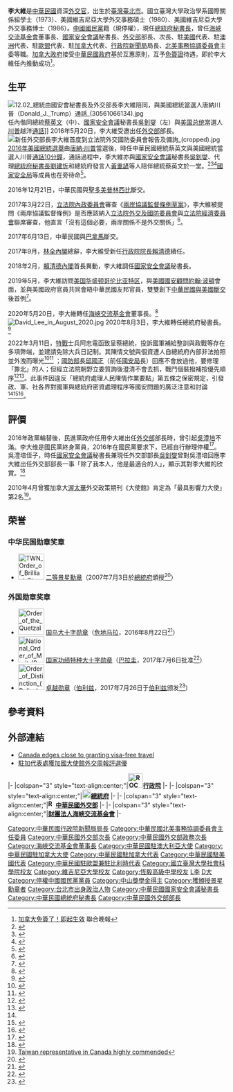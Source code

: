 {{noteTA|1=zh-tw:臺;zh-hans:台;zh-hant:台}}
{{Otheruses|李大維}}
{{Infobox_officeholder
| name          = 李大維
| image         = 總統府秘書長 李大維.jpg
| caption       = 
| office        = {{ROC}}第37任[[中華民國總統府秘書長|總統府秘書長]]
| term_start    = 2020年8月3日
| term_end      = 
| president     = [[蔡英文|蔡英文]]
| predecessor   = [[蘇嘉全|蘇嘉全]]{{small|（正任）}}<br>[[劉建忻|劉建忻]]{{small|（代理）}}
| successor     = 
| office1       = {{ROC}}第8任[[海峽交流基金會|海峽交流基金會]]董事長
| term_start1   = 2020年5月20日
| term_end1     = 2020年8月3日
| predecessor1  = [[張小月|張小月]]
| successor1    = [[許勝雄_(1943年)|許勝雄]]{{small|（代理）}}
| office2       = {{ROC}}第21任[[國家安全會議_(中華民國)|國家安全會議]][[秘書長|秘書長]]
| term_start2   = 2018年2月26日
| term_end2     = 2020年5月19日
| chairman2     = 蔡英文{{small|（總統兼任）}}
| predecessor2  = [[嚴德發|嚴德發]]
| successor2    = [[顧立雄|顧立雄]]
| office3       = {{ROC}}第22任[[中華民國外交部|外交部]]部長
| term_start3   = 2016年5月20日
| term_end3     = 2018年2月25日
| president3    = 蔡英文
| predecessor3  = [[林永樂|林永樂]]
| successor3    = [[吳釗燮|吳釗燮]]
| office4       = {{ROC}}第8任[[中華民國駐澳洲大使列表|駐澳代表]]
| term_start4   = 2015年1月1日
| term_end4     = 2016年5月19日
| president4    = [[馬英九|馬英九]]
| minister4    = [[林永樂|林永樂]]
| predecessor4  = 張小月
| successor4    = [[常以立|常以立]]
| office5       = {{ROC}}駐[[加拿大|加拿大]]代表
| term_start5   = 2007年4月10日
| term_end5     = 2012年5月20日
| president5    = [[陳水扁|陳水扁]]<br/>馬英九
| minister5     = [[黃志芳|黃志芳]]<br/>[[楊子葆|楊子葆]]（代理）<br/>[[歐鴻鍊|歐鴻鍊]]<br/>[[楊進添|楊進添]]
| office6       = {{ROC}}第9任[[中華民國駐美國大使列表|駐美代表]]
| term_start6   = 2004年7月25日
| term_end6     = 2007年4月15日
| president6    = 陳水扁
| minister6    = [[陳唐山|陳唐山]]<br>黃志芳
| predecessor6  = [[程建人|程建人]]
| successor6    = 吳釗燮
| office7       = {{ROC}}駐[[歐盟|歐盟]]兼駐[[比利時|比利時]]代表
| term_start7   = 2001年3月21日
| term_end7     = 2004年7月25日
| president7    = 陳水扁
| minister7    = [[田弘茂|田弘茂]]<br/>[[簡又新|簡又新]]<br/>陳唐山
| office8       = {{ROC}}[[中華民國外交部|外交部]]政務次長
| term_start8   = 1998年2月5日
| term_end8     = 2000年12月29日
| minister8    = [[蔣孝嚴|蔣孝嚴]]<br>[[胡志強_(1948年)|胡志強]]<br/>程建人<br/>田弘茂
| office9       = {{ROC}}第14任[[行政院新聞局|行政院新聞局]]局長
| term_start9   = 1997年5月15日
| term_end9     = 1998年2月5日
| premierroc9    = [[連戰|連戰]]<br>[[蕭萬長|蕭萬長]]
| predecessor9  = [[蘇起|蘇起]]
| successor9    = 程建人
| office10       = {{ROC}}[[行政院新聞局|行政院新聞局]]副局長
| term_start10   = 1996年9月1日
| term_end10     = 1997年5月14日
| 1blankname10   = 局長
| 1namedata10    = 蘇起
| sex           = 男
| nationality   = {{ROC}}
| birth_date    = {{Birth date and age|1949|10|15}}
| birth_place   = {{ROC|臺灣省}}[[臺北市_(省轄市)|臺北市]]<ref>{{Cite web |url=http://udn.com/news/story/9485/1590350 |title=李大維接外長？ 林永樂：「前輩」很適合 |access-date=2018-12-08 |archive-date=2016-08-26 |archive-url=https://web.archive.org/web/20160826005242/http://udn.com/news/story/9485/1590350 |dead-url=no }}</ref> 
| party         = {{kmt}}（停權）
| educate       =
* [[國立臺灣大學|國立臺灣大學]][[政治學|政治學]]系[[國際關係|國際關係]]組學士<br><span style="color: blue;">（1973年）</span>
* [[美國|美國]][[維吉尼亞大學|維吉尼亞大學]][[外交|外交]]事務碩士<br><span style="color: blue;">（1980年）</span>
* 美國維吉尼亞大學外交事務[[博士|博士]]<br><span style="color: blue;">（1986年）</span>
| past          = 
* 國立臺灣大學學生代表聯合會主席<br><span style="color: blue;">（1970年－1971年）</span>
* 亞洲與世界社執行編輯<br><span style="color: blue;">（1976年－1977年）</span>
* [[北美事務協調委員會|北美事務協調委員會]]駐美代表處諮議<br><span style="color: blue;">（1982年－1988年）</span>
* 外交部部長[[秘書|秘書]]<br><span style="color: blue;">（1988年－1989年）</span>
* 外交部專門委員<br><span style="color: blue;">（－1989年2月25日）</span>
* [[行政院新聞局|行政院新聞局]]「國際新聞處」副處長<br><span style="color: blue;">（1989年－1990年9月4日）</span>
* 外交部專門委員<br><span style="color: blue;">（1990年7月3日－1990年10月4日）</span>
* 外交部北美司副司長<br><span style="color: blue;">（1990年9月4日－1993年3月23日）</span>
* 北美事務協調委員會駐[[波士頓|波士頓]]辦事處處長<br><span style="color: blue;">（1993年3月23日－1996年3月22日）</span>
* 美國[[哈佛大學|哈佛大學]][[費正清|費正清]]「東亞研究中心」[[研究員|研究員]]<br><span style="color: blue;">（1993年－1996年）</span>
* 外交部北美司司長<br><span style="color: blue;">（1996年3月22日－1996年8月9日）</span>
* 行政院新聞局副局長<br><span style="color: blue;">（1996年9月1日－1997年5月14日）</span>
* 行政院新聞局（第十四任）[[局長|局長]]<br><span style="color: blue;">（1997年5月14日－1998年2月4日）</span>
* 行政院發言人（新聞局）<br><span style="color: blue;">（1997年5月14日－1998年2月4日）</span>
* [[國家統一委員會|國家統一委員會]]（第六屆）研究委員<br><span style="color: blue;">(1998年3月25日－)</span>
* 外交部政務[[次長|次長]]<br><span style="color: blue;">（1998年2月5日－2000年12月29日）</span>
* 中華民國駐[[歐盟|歐盟]]兼駐[[比利時|比利時]]代表<br><span style="color: blue;">（2001年3月21日－2004年7月25日）</span>
* 中華民國駐美代表<br><span style="color: blue;">（2004年7月25日－2007年4月15日）</span>
* 中華民國駐[[加拿大|加拿大]]代表<br><span style="color: blue;">(2007年4月10日－2012年5月20日)</span>
* 北美事務協調委員會主任委員<br><span style="color: blue;">(2012年5月20日－2014年12月31日 )</span>
* 駐澳洲代表處大使<br><span style="color: blue;">(2015年1月1日－2016年5月20日 )</span>
* 外交部(第22任)部長<br><span style="color: blue;">(2016年5月20日－2018年2月26日)</span>
* [[國家安全會議|國家安全會議]](第21任)秘書長<br><span style="color: blue;">(2018年2月26日－2020年5月19日)</span>
*[[海峽交流基金會|海峽交流基金會]](第8任)董事長<br><span style="color: blue;">（2020年5月20日-2020年8月3日）</span>
*[[中華民國總統府|中華民國總統府]](第37任)秘書長<br><span style="color: blue;">（2020年8月3日-）</span>
}}
'''李大維'''{{BD|1949年|10月15日||}}是[[中華民國|中華民國]]資深[[外交官|外交官]]，出生於[[臺灣|臺灣]][[臺北市|臺北市]]。國立臺灣大學政治學系國際關係組學士（1973）、美國維吉尼亞大學外交事務碩士（1980）、美國維吉尼亞大學外交事務博士（1986）。[[中國國民黨|中國國民黨]]籍（現停權），現任[[中華民國總統府秘書長|總統府秘書長]]，曾任[[海峽交流基金會|海峽交流基金會]]董事長、[[國家安全會議_(中華民國)|國家安全會議]]秘書長、[[中華民國外交部|外交部]]部長、次長、駐[[美國|美國]]代表、駐[[澳洲|澳洲]]代表、駐[[歐盟|歐盟]]代表、駐[[加拿大|加拿大]]代表、[[行政院新聞局|行政院新聞局]]局長、[[北美事務協調委員會|北美事務協調委員會]]主委等職。[[加拿大政府|加拿大政府]]接受[[中華民國政府|中華民國政府]]基於互惠原則，互予[[免簽證|免簽證]]待遇，即於李大維任內推動成功<ref>[http://udn.com/NEWS/mainpage.shtml 加拿大免簽了！即起生效] {{Wayback|url=http://udn.com/NEWS/mainpage.shtml |date=20210202163603 }} 聯合晚報</ref>。

==生平==
[[File:12.02_總統由國安會秘書長及外交部長李大維陪同，與美國總統當選人唐納川普（Donald_J._Trump）通話_(30561066134).jpg|thumb]]任內偕同總統[[蔡英文|蔡英文]]（中）、[[國家安全會議_(中華民國)|國家安全會議]]秘書長[[吳釗燮|吳釗燮]]（左）與[[美国总统|美国总统]]當選人[[唐納·川普|川普]]越洋[[川蔡通話|通話]]]]
2016年5月20日，李大維受邀出任[[中華民國外交部|外交部]]部長。
[[File:新任外交部長李大維首度到立法院外交國防委員會報告及備詢_(cropped).jpg|thumb]]
[[2016年美國總統選舉|2016年美國總統選舉]]由[[唐納·川普|唐納·川普]]當選後，時任中華民國總統蔡英文與美國總統當選人川普[[川蔡通話|通話10分鐘]]，通話過程中，李大維亦與[[國家安全會議_(中華民國)|國家安全會議]]秘書長[[吳釗燮|吳釗燮]]、代理[[中華民國總統府秘書長|總統府秘書長]][[劉建忻|劉建忻]]和總統府發言人[[黃重諺|黃重諺]]等人陪伴總統蔡英文於一堂。<ref name="中華民國總統府">{{Cite news |url = http://www.president.gov.tw/Default.aspx?tabid=131&itemid=38402&rmid=514 |title = 蔡總統與美國總統當選人唐納川普（Donald J. Trump）先生越洋電話談話 |author =  |date = 2016年12月3日 |publisher = [[中華民國總統府|中華民國總統府]] |language = zh-hant |accessdate = 2016年12月4日 |quote =  |deadurl = no |archiveurl = https://web.archive.org/web/20170831125922/http://www.president.gov.tw/Default.aspx?tabid=131&itemid=38402&rmid=514 |archivedate = 2017年8月31日 }}</ref><ref name="10分鐘對話內容曝光">{{Cite news |url = http://www.setn.com/News.aspx?NewsID=203897 |title = 蔡英文與川普熱線　10分鐘對話內容曝光！ |author =  |date = 2016年12月3日 |publisher = [[三立新聞台|三立新聞台]] |language = zh-hant |accessdate = 2016年12月4日 |quote =  |deadurl = no |archiveurl = https://web.archive.org/web/20161204124004/http://www.setn.com/News.aspx?NewsID=203897 |archivedate = 2016年12月4日 }}</ref><ref name="林修卉">{{Cite news |url = http://www.appledaily.com.tw/realtimenews/article/politics/20161203/1003479/ |title = 【熱線片2】蔡英文與川普熱線　10分鐘對話內容曝光 |author = 林修卉 |date = 2016年12月3日 |location = 台灣 |publisher = 《蘋果日報》 |language = zh-hant |accessdate = 2016年12月4日 |quote =  |deadurl = no |archiveurl = https://web.archive.org/web/20161205101811/http://www.appledaily.com.tw/realtimenews/article/politics/20161203/1003479 |archivedate = 2016年12月5日 }}</ref>[[中華民國國家安全局|國家安全局]]等成員也在旁待命<ref name="總統還跟川普談了這些">{{Cite news|url =http://www.appledaily.com.tw/realtimenews/article/new/20161203/1003577/|title =除恭賀當選　府方：總統還跟川普談了這些|author =|date =2016年12月3日|location =台灣|publisher =《蘋果日報》|language =zh-hant|accessdate =2016年12月4日|quote =|deadurl =no|archiveurl =https://web.archive.org/web/20161205135313/http://www.appledaily.com.tw/realtimenews/article/new/20161203/1003577|archivedate =2016年12月5日}}</ref>。

2016年12月21日，中華民國與[[聖多美普林西比|聖多美普林西比]]斷交。

2017年3月22日，[[立法院內政委員會|立法院內政委員會]]審查《[[兩岸協議監督條例草案|兩岸協議監督條例草案]]》，李大維被提問《兩岸協議監督條例》是否應該納入[[立法院外交及國防委員會|立法院外交及國防委員會]]與[[立法院經濟委員會|立法院經濟委員會]]聯席審查，他直言「沒有這個必要，兩岸關係不是外交關係」<ref>{{cite news|author=羅印-{冲}-|publisher=旺報|title=兩岸、外交主官 擋住獨派暴衝|url=http://www.chinatimes.com/newspapers/20170323000798-260301|date=2017-03-23|accessdate=2017-03-25}}</ref>。

2017年6月13日，中華民國與[[巴拿馬|巴拿馬]]斷交。

2017年9月，[[林全內閣|林全內閣]]總辭，李大維受新任[[行政院院長|行政院院長]][[賴清德|賴清德]]續任。

2018年2月，[[賴清德內閣|賴清德內閣]]首長異動，李大維調任[[國家安全會議|國家安全會議]]秘書長。

2019年5月，李大維訪問[[美国|美国]][[华盛顿哥伦比亚特区|华盛顿哥伦比亚特区]]，與[[總統國家安全事務助理|美國國安顧問]][[約翰·波頓|約翰·波頓]]會面，並與美國政府官員共同會晤中華民國友邦官員，雙雙創下[[中華民國與美國關係|中華民國與美國斷交]]後首例<ref>{{Cite web|title=李大維會美國安顧問波頓 斷交後首例|url=https://www.cna.com.tw/news/firstnews/201905250074.aspx|author=侯姿瑩|date=2019-05-25|accessdate=2020-08-04|work=中央通訊社|language=zh-hant|archive-date=2019-05-25|archive-url=https://web.archive.org/web/20190525072548/https://www.cna.com.tw/news/firstnews/201905250074.aspx|dead-url=no}}</ref>。

2020年5月20日，李大維轉任[[海峽交流基金會|海峽交流基金會]]董事長。<ref>{{Cite web|title=外交老將掌海基會 李大維沉穩務實|url=https://www.cna.com.tw/news/firstnews/202005180271.aspx|author1=葉素萍|author2=陳俊華|date=2020-05-18|accessdate=2020-08-03|work=中央通訊社|language=zh-hant|archive-date=2021-02-02|archive-url=https://web.archive.org/web/20210202163748/https://www.cna.com.tw/news/firstnews/202005180271.aspx|dead-url=no}}</ref>
[[File:David_Lee_in_August_2020.jpg|thumb]]
2020年8月3日，李大維轉任總統府秘書長。<ref>{{Cite web|title=蘇嘉全請辭 李大維接任總統府秘書長|url=https://www.cna.com.tw/news/firstnews/202008035002.aspx|date=2020-08-03|author1=葉素萍|author2=王揚宇|accessdate=2020-08-03|work=中央通訊社|language=zh-hant|archive-date=2021-02-02|archive-url=https://web.archive.org/web/20210202163640/https://www.cna.com.tw/news/firstnews/202008035002.aspx|dead-url=no}}</ref>

2022年3月11日，[[中華民國陸軍特種作戰指揮部|特戰]]士兵阿忠電函致呈蔡總統，投訴國軍補給整訓與政戰等存在多項弊端，並建請免除大兵日記制。其陳情文號與個資遭人自總統府內部非法拍照並外洩而曝光<ref>{{Cite web |title=特戰兵寫信給總統 有怎樣三軍統帥就有怎樣國軍 |url=https://udn.com/news/story/10930/6175211 |author=白錫鏗 |date=2022年3月18日 |access-date=2022年5月4日 |publisher=[[聯合新聞網|聯合新聞網]] |language=zh-TW |location=[[臺中|臺中]] |archive-date=2022年5月25日 |archive-url=https://web.archive.org/web/20220525162741/https://udn.com/news/story/10930/6175211 }}</ref><ref>{{Cite web |title=「裝備自購教召用全新」特戰兵怒嗆蔡英文 網看末段驚：整個連要起飛 |url=https://www.chinatimes.com/realtimenews/20220318004557-260405?chdtv |author1=范揚光 |date=2022年3月18日 |access-date=2022年5月4日 |publisher=[[中時新聞網|中時新聞網]] |language=zh-TW |location=臺北 |archive-date=2022年5月25日 |archive-url=https://web.archive.org/web/20220525182921/https://www.chinatimes.com/realtimenews/20220318004557-260405?chdtv }}</ref> ；[[中華民國國防部部長|國防部]]長[[邱國正|邱國正]]（前任[[中華民國國家安全局|國安局]]長）回應不會放過他，要修理「靠北」的人；但經立法院朝野立委質詢後澄清不會去抓，戰鬥個裝撥補按優先順序<ref>{{Cite web |title=特戰兵寫信向總統陳情 邱國正烙狠話「不會放過他」 |url=https://tw.news.yahoo.com/特戰兵寫信向總統陳情-邱國正烙狠話-不會放過他-101727831.html |work=解讀國軍軍事聞 |date=2022年3月23日 |access-date=2022年5月4日 |publisher=[[中廣新聞網|中廣新聞網]] |via=[[雅虎新聞|雅虎新聞]] |language=zh-TW |location=臺北 |archive-date=2022年5月25日 |archive-url=https://web.archive.org/web/20220525220859/https://tw.news.yahoo.com/%E7%89%B9%E6%88%B0%E5%85%B5%E5%AF%AB%E4%BF%A1%E5%90%91%E7%B8%BD%E7%B5%B1%E9%99%B3%E6%83%85-%E9%82%B1%E5%9C%8B%E6%AD%A3%E7%83%99%E7%8B%A0%E8%A9%B1-%E4%B8%8D%E6%9C%83%E6%94%BE%E9%81%8E%E4%BB%96-101727831.html }}</ref><ref name="Hot">{{Cite web |title=特戰兵向小英告狀裝備爛　邱國正撂話要修理「靠北」的人　網酸：當兵不可以說實話 |url=https://www.taiwanhot.net/news/988907/特戰兵向小英告狀裝備爛+邱國正撂話要修理「靠北」的人+網酸：當兵不可以說實話 |work=政治中心綜合報導 |date=2022年3月23日 |access-date=2022年5月4日 |publisher=台灣好新聞 |language=zh-TW |location=Taipei |archive-date=2022年5月25日 |archive-url=https://web.archive.org/web/20220525153206/https://www.taiwanhot.net/news/988907/%E7%89%B9%E6%88%B0%E5%85%B5%E5%90%91%E5%B0%8F%E8%8B%B1%E5%91%8A%E7%8B%80%E8%A3%9D%E5%82%99%E7%88%9B+%E9%82%B1%E5%9C%8B%E6%AD%A3%E6%92%82%E8%A9%B1%E8%A6%81%E4%BF%AE%E7%90%86%E3%80%8C%E9%9D%A0%E5%8C%97%E3%80%8D%E7%9A%84%E4%BA%BA+%E7%B6%B2%E9%85%B8%EF%BC%9A%E7%95%B6%E5%85%B5%E4%B8%8D%E5%8F%AF%E4%BB%A5%E8%AA%AA%E5%AF%A6%E8%A9%B1 }}</ref>。此事件因違反「總統府處理人民陳情作業要點」第五條之保密規定，引發政、軍、社各界對國軍與總統府密資處理程序等國安問題的廣泛注意和討論<ref name="Hot"/><ref>{{Cite web|title=總統府處理人民陳情作業要點 |url=https://www.rootlaw.com.tw/LawArticle.aspx?LawID=A030030001008400-1010427 |date=2012年4月27日 |publisher=[[中華民國總統府|中華民國總統府]] |via=植根法律網 |language=zh-tw |location=台北}}</ref><ref>{{Cite web |title=特戰兵2年未拿到個裝？ 前空軍中將6個字砲轟軍方 |url=https://www.chinatimes.com/realtimenews/20220319002298-260407?chdtv |author=丁世傑 |date=2022年3月19日 |access-date=2022年5月23日 |publisher=中時新聞網 |language=zh-tw |location=台北 |archive-date=2022年6月5日 |archive-url=https://web.archive.org/web/20220605233642/https://www.chinatimes.com/realtimenews/20220319002298-260407?chdtv }}</ref>。

==評價==
2016年政黨輪替後，民進黨政府任用李大維出任[[中華民國外交部|外交部]]部長時，曾引起[[吳澧培|吳澧培]]不滿。李大维是國民黨終身黨員，2016年在國民黨要求下，已經自行辦理停權<ref>{{Cite web|title=國黨籍政務官 李大維等3人停權、馮世寬退黨|url=https://tw.news.yahoo.com/%E5%9C%8B%E9%BB%A8%E7%B1%8D%E6%94%BF%E5%8B%99%E5%AE%98-%E6%9D%8E%E5%A4%A7%E7%B6%AD%E7%AD%893%E4%BA%BA%E5%81%9C%E6%AC%8A-%E9%A6%AE%E4%B8%96%E5%AF%AC%E9%80%80%E9%BB%A8-114638170.html|accessdate=2019-09-21|work=tw.news.yahoo.com|language=zh-TW|archive-date=2019-04-18|archive-url=https://web.archive.org/web/20190418025249/https://tw.news.yahoo.com/%E5%9C%8B%E9%BB%A8%E7%B1%8D%E6%94%BF%E5%8B%99%E5%AE%98-%E6%9D%8E%E5%A4%A7%E7%B6%AD%E7%AD%893%E4%BA%BA%E5%81%9C%E6%AC%8A-%E9%A6%AE%E4%B8%96%E5%AF%AC%E9%80%80%E9%BB%A8-114638170.html|dead-url=no}}</ref>。吳澧培侄子，時任[[國家安全會議|國家安全會議]]秘書長兼現任外交部部長[[吳釗燮|吳釗燮]]曾對吳澧培回應李大維出任外交部部長一事「除了我本人，他是最適合的人」，顯示其對李大維的欣賞。<ref>{{cite news|title=不滿李大維人事案　吳澧培與吳釗燮絕交|url=https://www.nownews.com/news/20160702/2155166/|publisher=[[Nownews|Nownews]]今日新聞|date=2016-07-02|author=林人芳|accessdate=2016-09-04|archive-date=2020-11-02|archive-url=https://web.archive.org/web/20201102155334/https://www.nownews.com/news/20160702/2155166/|dead-url=no}}</ref>

2010年4月曾獲加拿大[[渥太華|渥太華]]外交政策期刊《大使館》肯定為「最具影響力大使」第2名<ref>[http://www.embassymag.ca/mobile/story/survey-04-28-2010 Taiwan representative in Canada highly commended]{{dead link|date=2018年3月 |bot=InternetArchiveBot |fix-attempted=yes }}</ref>。

==荣誉==
===中华民国勋章奖章===
* [[File:TWN_Order_of_Brilliant_Star_2Class_BAR.svg|60px]] [[景星勳章|二等景星勳章]]（2007年7月3日於[[總統府_(臺灣)|總統府]]頒授<ref>{{cite web |url=https://www.president.gov.tw/NEWS/11420 |title=總統頒授「二等景星勳章」給前駐美國代表處代表李大維 |publisher=中华民国总统府 |date=2007-07-03 |accessdate=2021-08-29 |archive-date=2021-08-29 |archive-url=https://web.archive.org/web/20210829032708/https://www.president.gov.tw/NEWS/11420 |dead-url=no }}</ref>）

===外国勋章奖章===
* [[File:Order_of_the_Quetzal_-_Grand_Cross_(Guatemala)_-_ribbon_bar.png|60px]] [[国鸟勋章|国鸟大十字勋章]]（[[危地马拉|危地马拉]]，2016年8月22日<ref>{{cite web |url=https://multilingual.mofa.gov.tw/web/web_UTF-8/almanac/almanac2016/PDF/%E5%A4%96%E4%BA%A4%E5%B9%B4%E9%91%91%E5%AE%8C%E6%95%B4%E6%8E%92%E7%89%88.pdf |title=中華民國一百零五年外交年鑒 附錄十三：國內外贈勳及受勳一覽表 |publisher=[[中华民国外交部|中华民国外交部]] |date=2017-11 |accessdate=2021-12-20 |archive-date=2020-09-21 |archive-url=https://web.archive.org/web/20200921094744/http://multilingual.mofa.gov.tw/web/web_UTF-8/almanac/almanac2016/PDF/%E5%A4%96%E4%BA%A4%E5%B9%B4%E9%91%91%E5%AE%8C%E6%95%B4%E6%8E%92%E7%89%88.pdf |dead-url=no }}</ref>）
* [[File:National_Order_of_Merit_(Paraguay)_-_ribbon_bar.png|60px]] [[国家功绩勋章_(巴拉圭)|国家功绩特种大十字勋章]]（[[巴拉圭|巴拉圭]]，2017年7月6日批准<ref>{{es}}{{cite web |title=Decreto N°7424 |url=https://www.presidencia.gov.py/url-sistema-visor-decretos/index.php/ver_decreto/15214 |publisher=Presidencia de la República del Paraguay |date=2017-07-06 |accessdate=2022-01-14 |archive-date=2022-01-14 |archive-url=https://web.archive.org/web/20220114140953/https://www.presidencia.gov.py/url-sistema-visor-decretos/index.php/ver_decreto/15214 |dead-url=no }}</ref>）
* [[File:Order_of_Distinction_(Belize)_-_ribbon_bar.png|60px]] [[卓越勋章_(伯利兹)|卓越勋章]]（[[伯利兹|伯利兹]]，2017年7月26日于[[伯利兹|伯利兹]]颁发<ref>{{cite web |url=https://www.mofa.gov.tw/News_Content.aspx?n=96&sms=74&s=74326 |title=貝里斯總理巴洛向外交部長李大維承諾臺貝邦誼堅強穩固 |publisher=[[中华民国外交部|中华民国外交部]] |date=2017-07-29 |accessdate=2021-12-21 |archive-date=2021-12-21 |archive-url=https://web.archive.org/web/20211221131814/https://www.mofa.gov.tw/News_Content.aspx?n=96&sms=74&s=74326 |dead-url=no }}</ref>）

== 參考資料 ==
{{Reflist|2}}

==外部連結==
* [http://taiwantoday.tw/ct.asp?xitem=65189&CtNode=414 Canada edges close to granting visa-free travel] {{Wayback|url=http://taiwantoday.tw/ct.asp?xitem=65189&CtNode=414 |date=20160304222348 }}
* [http://www.cdnews.com.tw/cdnews_site/docDetail.jsp?coluid=108&docid=101144741 駐加代表處獲加國大使館外交周報評選優] {{Wayback|url=http://www.cdnews.com.tw/cdnews_site/docDetail.jsp?coluid=108&docid=101144741 |date=20160304081305 }}

{{commons cat|David Lee (politician)}}
{{start box}}
{{s-gov|roc}}
|-
|colspan="3" style="text-align:center;"|'''[[File:ROC_Executive_Yuan_Logo.svg|34px]][[行政院|行政院]]'''
|-
{{s-before|[[蘇起|蘇　起]]}}
{{s-title|[[行政院新聞局|新聞局局長]]<br><small>第十四任<br>1997年5月14日－1998年2月4日}}
{{s-after|[[程建人|程建人]]}}
{{s-before|[[林永樂|林永樂]]}}
{{s-title|[[中華民國外交部|外交部部長]]<br><small>第二十二任<br>2016年5月20日－2018年2月26日}}
{{s-after|[[吳釗燮|吳釗燮]]}}
|-
|colspan="3" style="text-align:center;"|'''[[File:Emblem_of_Office_of_the_President_ROC.svg|20px]][[總統府|總統府]]'''
|-
{{s-before|[[嚴德發|嚴德發]]}}
{{s-title|[[中華民國國家安全會議|國安會秘書長]]<br><small>第二十一任<br>2018年2月26日－2020年5月19日}}
{{s-after|[[顧立雄|顧立雄]]}}
{{s-before|[[劉建忻|劉建忻]]（代理）<br><small>正任：[[蘇嘉全|蘇嘉全]]}}
{{s-title|[[中華民國總統府秘書長|總統府秘書長]]<br><small>第三十七任<br>2020年8月3日－}}
{{s-none|現任}}
|-
|colspan="3" style="text-align:center;"|'''[[File:ROC_Ministry_of_Foreign_Affairs_Emblem.svg|17px]][[中華民國外交部|中華民國外交部]]'''
|-
{{s-before|[[程建人|程建人]]}}
{{s-title|[[中華民國駐美代表|駐美代表]]<br><small>第九任<br>2004年7月25日－2007年4月10日}}
{{s-after|[[吳釗燮|吳釗燮]]}}
{{s-npo}}
|-
|colspan="3" style="text-align:center;"|'''[[財團法人海峽交流基金會|財團法人海峽交流基金會]]'''
|-
{{s-before|[[張小月|張小月]]}}  
{{s-title|[[財團法人海峽交流基金會|財團法人海峽交流基金會]]董事長<br><small>第八任<br>2020年5月20日－2020年8月3日}}
{{s-after|[[許勝雄_(1943年)|許勝雄]]（代理）}}
{{end box}}

{{林全內閣}}
{{賴清德內閣}}
{{中華民國外交部部長}}
{{海基會董事長}}
{{中華民國總統府秘書長}}
{{國家統一委員會成員}}

{{Authority control}}
{{DEFAULTSORT:Li李}}

[[Category:中華民國行政院新聞局局長|Category:中華民國行政院新聞局局長]]
[[Category:中華民國北美事務協調委員會主任委員|Category:中華民國北美事務協調委員會主任委員]]
[[Category:中華民國外交部次長|Category:中華民國外交部次長]]
[[Category:中華民國外交部政務次長|Category:中華民國外交部政務次長]]
[[Category:海峽交流基金會董事長|Category:海峽交流基金會董事長]]
[[Category:中華民國駐澳大利亞大使|Category:中華民國駐澳大利亞大使]]
[[Category:中華民國駐加拿大大使|Category:中華民國駐加拿大大使]]
[[Category:中華民國駐加拿大代表|Category:中華民國駐加拿大代表]]
[[Category:中華民國駐美國代表|Category:中華民國駐美國代表]]
[[Category:中華民國駐歐盟兼駐比利時代表|Category:中華民國駐歐盟兼駐比利時代表]]
[[Category:國立臺灣大學社會科學院校友|Category:國立臺灣大學社會科學院校友]]
[[Category:維吉尼亞大學校友|Category:維吉尼亞大學校友]]
[[Category:恆毅高級中學校友|Category:恆毅高級中學校友]]
[[Category:青岛裔台灣人|L李]]
[[Category:李姓|D大]]
[[Category:停權中國國民黨黨員|Category:停權中國國民黨黨員]]
[[Category:中山獎學金得主|Category:中山獎學金得主]]
[[Category:獲頒授景星勳章者|Category:獲頒授景星勳章者]]
[[Category:台北市出身政治人物|Category:台北市出身政治人物]]
[[Category:中華民國國家安全會議秘書長|Category:中華民國國家安全會議秘書長]]
[[Category:中華民國總統府秘書長|Category:中華民國總統府秘書長]]
[[Category:中華民國外交部部長|Category:中華民國外交部部長]]